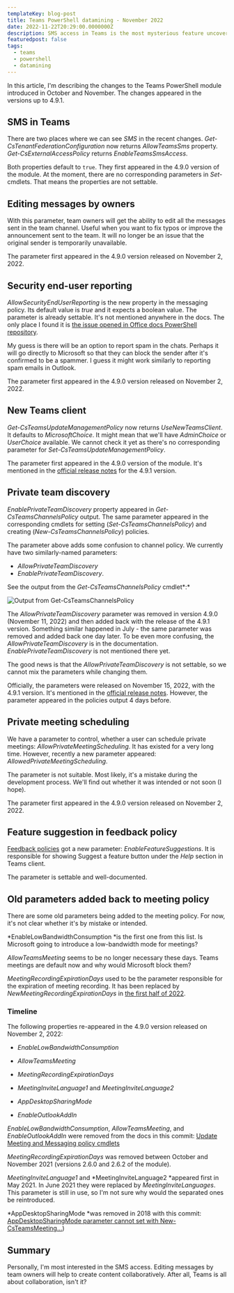 ```yaml
---
templateKey: blog-post
title: Teams PowerShell datamining - November 2022
date: 2022-11-22T20:29:00.0000000Z
description: SMS access in Teams is the most mysterious feature uncovered in this edition. Also, did you know that owners will be able to edit messages in Teams?
featuredpost: false
tags:
  - teams
  - powershell
  - datamining
---
```


In this article, I'm describing the changes to the Teams PowerShell module introduced in October and November. The changes appeared in the versions up to 4.9.1.

## SMS in Teams

There are two places where we can see *SMS* in the recent changes. *Get-CsTenantFederationConfiguration* now returns *AllowTeamsSms* property. *Get-CsExternalAccessPolicy* returns *EnableTeamsSmsAccess*.

Both properties default to `true`. They first appeared in the 4.9.0 version of the module. At the moment, there are no corresponding parameters in *Set-* cmdlets. That means the properties are not settable.

## Editing messages by owners

With this parameter, team owners will get the ability to edit all the messages sent in the team channel. Useful when you want to fix typos or improve the announcement sent to the team. It will no longer be an issue that the original sender is temporarily unavailable.

The parameter first appeared in the 4.9.0 version released on November 2, 2022.

## Security end-user reporting

*AllowSecurityEndUserReporting* is the new property in the messaging policy. Its default value is *true* and it expects a boolean value. The parameter is already settable. It's not mentioned anywhere in the docs. The only place I found it is [the issue opened in Office docs PowerShell repository](https://github.com/MicrosoftDocs/office-docs-powershell/issues/10141).

My guess is there will be an option to report spam in the chats. Perhaps it will go directly to Microsoft so that they can block the sender after it's confirmed to be a spammer. I guess it might work similarly to reporting spam emails in Outlook.

The parameter first appeared in the 4.9.0 version released on November 2, 2022.

## New Teams client

*Get-CsTeamsUpdateManagementPolicy* now returns *UseNewTeamsClient*. It defaults to *MicrosoftChoice*. It might mean that we'll have *AdminChoice* or *UserChoice* available. We cannot check it yet as there's no corresponding parameter for *Set-CsTeamsUpdateManagementPolicy*.

The parameter first appeared in the 4.9.0 version of the module. It's mentioned in the [official release notes](https://learn.microsoft.com/en-us/microsoftteams/teams-powershell-release-notes) for the 4.9.1 version. 

## Private team discovery

*EnablePrivateTeamDiscovery* property appeared in *Get-CsTeamsChannelsPolicy* output. The same parameter appeared in the corresponding cmdlets for setting (*Set-CsTeamsChannelsPolicy*) and creating (*New-CsTeamsChannelsPolicy*) policies.

The parameter above adds some confusion to channel policy. We currently have two similarly-named parameters:
* *AllowPrivateTeamDiscovery*
* *EnablePrivateTeamDiscovery*.

See the output from the *Get-CsTeamsChannelsPolicy* cmdlet*:*

![Output from Get-CsTeamsChannelsPolicy](../../img/teams-powershell-datamining-nov-2022/Untitled.png)

The *AllowPrivateTeamDiscovery* parameter was removed in version 4.9.0 (November 11, 2022) and then added back with the release of the 4.9.1 version. Something similar happened in July - the same parameter was removed and added back one day later. To be even more confusing, the *AllowPrivateTeamDiscovery* is in the documentation. *EnablePrivateTeamDiscovery* is not mentioned there yet.

The good news is that the *AllowPrivateTeamDiscovery* is not settable, so we cannot mix the parameters while changing them.

Officially, the parameters were released on November 15, 2022, with the 4.9.1 version. It's mentioned in the [official release notes](https://learn.microsoft.com/en-us/microsoftteams/teams-powershell-release-notes). However, the parameter appeared in the policies output 4 days before.

## Private meeting scheduling

We have a parameter to control, whether a user can schedule private meetings: *AllowPrivateMeetingScheduling*. It has existed for a very long time. However, recently a new parameter appeared: *AllowedPrivateMeetingScheduling*.

The parameter is not suitable. Most likely, it's a mistake during the development process. We'll find out whether it was intended or not soon (I hope).

The parameter first appeared in the 4.9.0 version released on November 2, 2022.

## Feature suggestion in feedback policy

[Feedback policies](https://learn.microsoft.com/en-us/microsoftteams/manage-feedback-policies-in-teams) got a new parameter: *EnableFeatureSuggestions*. It is responsible for showing Suggest a feature button under the *Help* section in Teams client.

The parameter is settable and well-documented.

## Old parameters added back to meeting policy

There are some old parameters being added to the meeting policy. For now, it's not clear whether it's by mistake or intended.

*EnableLowBandwidthConsumption *is the first one from this list. Is Microsoft going to introduce a low-bandwidth mode for meetings?

*AllowTeamsMeeting* seems to be no longer necessary these days. Teams meetings are default now and why would Microsoft block them?

*MeetingRecordingExpirationDays* used to be the parameter responsible for the expiration of meeting recording. It has been replaced by *NewMeetingRecordingExpirationDays* in [the first half of 2022](https://petri.com/m365-changelog-updated-teams-meeting-recordings-auto-expiration-in-onedrive-and-sharepoint/).

### Timeline

The following properties re-appeared in the 4.9.0 version released on November 2, 2022:

* *EnableLowBandwidthConsumption*
* *AllowTeamsMeeting*

* *MeetingRecordingExpirationDays*
* *MeetingInviteLanguage1* and *MeetingInviteLanguage2*

* *AppDesktopSharingMode*
* *EnableOutlookAddIn*

*EnableLowBandwidthConsumption*, *AllowTeamsMeeting*, and *EnableOutlookAddIn* were removed from the docs in this commit: [Update Meeting and Messaging policy cmdlets](https://github.com/MicrosoftDocs/office-docs-powershell/commit/465ec0843e01f61da951272aa014857ede1b8945#diff-46482f2e1cfbef702f8d1c66bc54656966aa7bc8eedd0b58bec32b490b53eaed)

*MeetingRecordingExpirationDays* was removed between October and November 2021 (versions 2.6.0 and 2.6.2 of the module).

*MeetingInviteLanguage1* and *MeetingInviteLanguage2 *appeared first in May 2021. In June 2021 they were replaced by *MeetingInviteLanguages*. This parameter is still in use, so I'm not sure why would the separated ones be reintroduced.

*AppDesktopSharingMode *was removed in 2018 with this commit: [AppDesktopSharingMode parameter cannot set with New-CsTeamsMeeting…](https://github.com/MicrosoftDocs/office-docs-powershell/commit/072112266c77370ae85eb8329985327463d88008))

## Summary

Personally, I'm most interested in the SMS access. Editing messages by team owners will help to create content collaboratively. After all, Teams is all about collaboration, isn't it?
